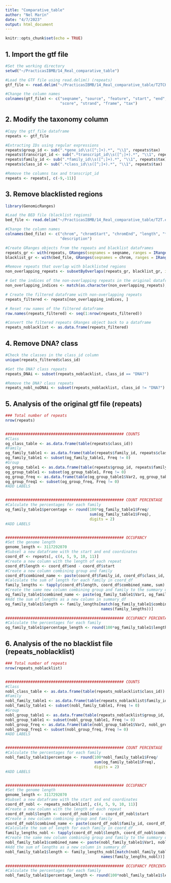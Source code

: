 ---
title: "Comparative_table"
author: "Nel Marín"
date: "4/7/2023"
output: html_document
---

```{r setup, include=FALSE}
knitr::opts_chunk$set(echo = TRUE)
```

## 1. Import the gtf file

```{r Files, echo=FALSE}

#Set the working directory
setwd("~/PracticasIBMB/14_Real_comparative_table")

#Load the GTF file using read.delim() (repeats)
gtf_file <- read.delim("~/PracticasIBMB/14_Real_comparative_table/T2TCHM13v2.0_rmsk_TE.gtf", header = FALSE, stringsAsFactors = FALSE)

#Change the column names
colnames(gtf_file) <- c("seqname", "source", "feature", "start", "end",
                        "score", "strand", "frame", "tax")

```

## 2. Modify the taxonomy column

```{r Taxonomy column}

#Copy the gtf_file dataframe
repeats <- gtf_file

#Extracting IDs using regular expressions
repeats$group_id <- sub(".*gene_id\\s([^;]+).*", "\\1", repeats$tax)
repeats$transcript_id <- sub(".*transcript_id\\s([^;]+).*", "\\1", repeats$tax)
repeats$family_id <- sub(".*family_id\\s([^;]+).*", "\\1", repeats$tax)
repeats$class_id <- sub(".*class_id\\s([^;]+).*", "\\1", repeats$tax)

#Remove the columns tax and transcript_id
repeats <- repeats[, c(-9,-11)]

```

## 3. Remove blacklisted regions

```{r Blacklist, echo=FALSE}

library(GenomicRanges)

#Load the BED file (blacklist regions)
bed_file <- read.delim("~/PracticasIBMB/14_Real_comparative_table/T2T.excluderanges_from_R_bioconductor_sorted.bed", header = FALSE, stringsAsFactors = FALSE)

#Change the column names
colnames(bed_file) <- c("chrom", "chromStart", "chromEnd", "length", "*",
                        "description")

#Create GRanges objects from the repeats and blacklist dataframes
repeats_gr <- with(repeats, GRanges(seqnames = seqname, ranges = IRanges(start, end)))
blacklist_gr <- with(bed_file, GRanges(seqnames = chrom, ranges = IRanges(chromStart, chromEnd)))

#Remove repeats that overlap with blacklisted regions
non_overlapping_repeats <- subsetByOverlaps(repeats_gr, blacklist_gr, invert = TRUE)

# Get the indices of the non-overlapping repeats in the original dataframe
non_overlapping_indices <- match(as.character(non_overlapping_repeats), as.character(repeats_gr))

# Create the filtered dataframe with non-overlapping repeats
repeats_filtered <- repeats[non_overlapping_indices, ]

# Reset row names of the filtered dataframe
row.names(repeats_filtered) <- seq(1:nrow(repeats_filtered))

#Convert the filtered repeats GRanges object back to a dataframe
repeats_noblacklist <- as.data.frame(repeats_filtered)

```

## 4. Remove DNA? class

```{r noDNA}

#Check the classes in the class_id column
unique(repeats_filtered$class_id)

#Get the DNA? class repeats
repeats_DNAi <- subset(repeats_noblacklist, class_id == "DNA?")

#Remove the DNA? class repeats
repeats_nobl_noDNAi <- subset(repeats_noblacklist, class_id != "DNA?")

```

## 5. Analysis of the original gtf file (repeats)

```{r repeats}

### Total number of repeats
nrow(repeats)


#################################################### COUNTS
#Class
og_class_table <- as.data.frame(table(repeats$class_id))
#Family
og_family_table1 <- as.data.frame(table(repeats$family_id, repeats$class_id))
og_family_table1 <- subset(og_family_table1, Freq != 0)
#Group
og_group_table1 <- as.data.frame(table(repeats$group_id, repeats$family_id, repeats$class_id))
og_group_table1 <- subset(og_group_table1, Freq != 0)
og_group_freq <- as.data.frame(table(og_group_table1$Var2, og_group_table1$Var3))
og_group_freq1 <- subset(og_group_freq, Freq != 0)
#ADD LABELS


#################################################### COUNT PERCENTAGE
#Calculate the percentages for each family
og_family_table1$percentage <- round(100*og_family_table1$Freq/
                                     sum(og_family_table1$Freq), 
                                     digits = 2)
#ADD LABELS


#################################################### OCCUPANCY
#Set the genome length
genome_length <- 3117292070
#Subset a new dataframe with the start and end coordinates
coord_df <- repeats[, c(4, 5, 9, 10, 11)]
#Create a new column with the length of each repeat
coord_df$length <- coord_df$end - coord_df$start
#Create a new column combining group and family
coord_df$combined_name <- paste(coord_df$family_id, coord_df$class_id, sep = "/")
#Calculate the sum of length for each family in coord_df
family_lengths <- tapply(coord_df$length, coord_df$combined_name, sum)  
#Create the same new column combining group and family to the summary df
og_family_table1$combined_name <- paste(og_family_table1$Var1, og_family_table1$Var2, sep = "/")
#Add the sum of lengths as a new column in summary_df
og_family_table1$length <- family_lengths[match(og_family_table1$combined_name, 
                                          names(family_lengths))]

#################################################### OCCUPANCY PERCENTAGE
#Calculate the percentages for each family
og_family_table1$percentage_length <- round(100*og_family_table1$length/genome_length, digits = 2)

```

## 6. Analysis of the no blacklist file (repeats_noblacklist)

```{r repeats_noblacklist}

### Total number of repeats
nrow(repeats_noblacklist)


#################################################### COUNTS
#Class
nobl_class_table <- as.data.frame(table(repeats_noblacklist$class_id))
#Family
nobl_family_table1 <- as.data.frame(table(repeats_noblacklist$family_id, repeats_noblacklist$class_id))
nobl_family_table1 <- subset(nobl_family_table1, Freq != 0)
#Group
nobl_group_table1 <- as.data.frame(table(repeats_noblacklist$group_id, repeats_noblacklist$family_id, repeats_noblacklist$class_id))
nobl_group_table1 <- subset(nobl_group_table1, Freq != 0)
nobl_group_freq <- as.data.frame(table(nobl_group_table1$Var2, nobl_group_table1$Var3))
nobl_group_freq1 <- subset(nobl_group_freq, Freq != 0)
#ADD LABELS


#################################################### COUNT PERCENTAGE
#Calculate the percentages for each family
nobl_family_table1$percentage <- round(100*nobl_family_table1$Freq/
                                       sum(og_family_table1$Freq), 
                                       digits = 2)
#ADD LABELS


#################################################### OCCUPANCY
#Set the genome length
genome_length <- 3117292070
#Subset a new dataframe with the start and end coordinates
coord_df_nobl <- repeats_noblacklist[, c(4, 5, 9, 10, 11)]
#Create a new column with the length of each repeat
coord_df_nobl$length <- coord_df_nobl$end - coord_df_nobl$start
#Create a new column combining group and family
coord_df_nobl$combined_name <- paste(coord_df_nobl$family_id, coord_df_nobl$class_id, sep = "/")
#Calculate the sum of length for each family in coord_df
family_lengths_nobl <- tapply(coord_df_nobl$length, coord_df_nobl$combined_name, sum)  
#Create the same new column combining group and family to the summary df
nobl_family_table1$combined_name <- paste(nobl_family_table1$Var1, nobl_family_table1$Var2, sep = "/")
#Add the sum of lengths as a new column in summary_df
nobl_family_table1$length <- family_lengths_nobl[match(nobl_family_table1$combined_name, 
                                          names(family_lengths_nobl))]

#################################################### OCCUPANCY PERCENTAGE
#Calculate the percentages for each family
nobl_family_table1$percentage_length <- round(100*nobl_family_table1$length/genome_length, digits = 2)

```

## 
